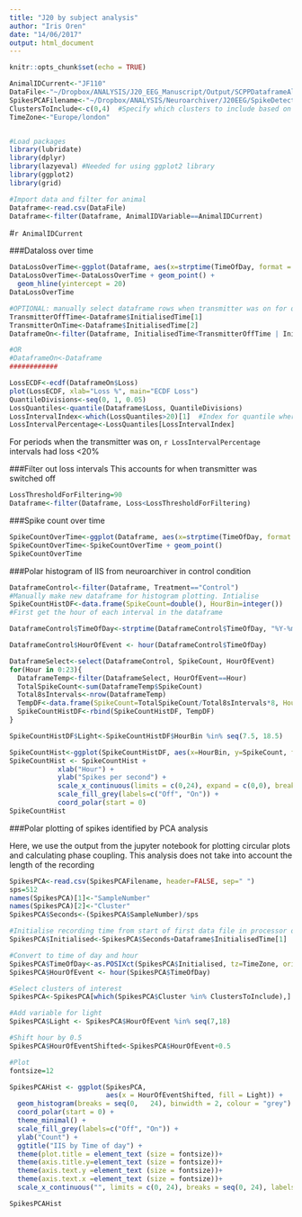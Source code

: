 ```yaml
---
title: "J20 by subject analysis"
author: "Iris Oren"
date: "14/06/2017"
output: html_document
---
```


```r
knitr::opts_chunk$set(echo = TRUE)
```

```r
AnimalIDCurrent<-"JF110"
DataFile<-"~/Dropbox/ANALYSIS/J20_EEG_Manuscript/Output/SCPPDataframeAll.csv" #Ouput of J20_EEG_Manuscript.Rmd
SpikesPCAFilename<-"~/Dropbox/ANALYSIS/Neuroarchiver/J20EEG/SpikeDetectionMatthias/JF110/DataJF110/E6_detected_spikes_clustered.txt"
ClustersToInclude<-c(0,4)  #Specify which clusters to include based on jupyter notebook classifiy_spikes_and_saveCalcClusters.ipynb
TimeZone<-"Europe/london"


#Load packages
library(lubridate)
library(dplyr)
library(lazyeval) #Needed for using ggplot2 library
library(ggplot2)
library(grid)

#Import data and filter for animal
Dataframe<-read.csv(DataFile)
Dataframe<-filter(Dataframe, AnimalIDVariable==AnimalIDCurrent)
```

#`r AnimalIDCurrent`

###Dataloss over time
```r
DataLossOverTime<-ggplot(Dataframe, aes(x=strptime(TimeOfDay, format = "%Y-%m-%d %H:%M:%S"), y=Loss)) + xlab("Date") + ylab("Loss")
DataLossOverTime<-DataLossOverTime + geom_point() +
  geom_hline(yintercept = 20)
DataLossOverTime
```
```r
#OPTIONAL: manually select dataframe rows when transmitter was on for quantifying the loss of the transmitter. This is determined from the Loss vs Time plot
TransmitterOffTime<-Dataframe$InitialisedTime[1]
TransmitterOnTime<-Dataframe$InitialisedTime[2]
DataframeOn<-filter(Dataframe, InitialisedTime<TransmitterOffTime | InitialisedTime>TransmitterOnTime)

#OR
#DataframeOn<-Dataframe
############

LossECDF<-ecdf(DataframeOn$Loss)
plot(LossECDF, xlab="Loss %", main="ECDF Loss")
QuantileDivisions<-seq(0, 1, 0.05)
LossQuantiles<-quantile(Dataframe$Loss, QuantileDivisions)
LossIntervalIndex<-which(LossQuantiles>20)[1]  #Index for quantile where loss exceeds 20%
LossIntervalPercentage<-LossQuantiles[LossIntervalIndex]

```

For periods when the transmitter was on, `r LossIntervalPercentage` intervals had loss <20%


###Filter out loss intervals
This accounts for when transmitter was switched off
```r
LossThresholdForFiltering=90
Dataframe<-filter(Dataframe, Loss<LossThresholdForFiltering)
```

###Spike count over time

```r
SpikeCountOverTime<-ggplot(Dataframe, aes(x=strptime(TimeOfDay, format = "%Y-%m-%d %H:%M:%S"), y=SpikeCount, colour=Treatment)) + xlab("Date") + ylab("Spikes/8s")
SpikeCountOverTime<-SpikeCountOverTime + geom_point()
SpikeCountOverTime
```

###Polar histogram of IIS from neuroarchiver in control condition
```r
DataframeControl<-filter(Dataframe, Treatment=="Control")
#Manually make new dataframe for histogram plotting. Intialise
SpikeCountHistDF<-data.frame(SpikeCount=double(), HourBin=integer())
#First get the hour of each interval in the dataframe

DataframeControl$TimeOfDay<-strptime(DataframeControl$TimeOfDay, "%Y-%m-%d %H:%M:%S")

DataframeControl$HourOfEvent <- hour(DataframeControl$TimeOfDay)

DataframeSelect<-select(DataframeControl, SpikeCount, HourOfEvent)
for(Hour in 0:23){
  DataframeTemp<-filter(DataframeSelect, HourOfEvent==Hour)
  TotalSpikeCount<-sum(DataframeTemp$SpikeCount)
  Total8sIntervals<-nrow(DataframeTemp)
  TempDF<-data.frame(SpikeCount=TotalSpikeCount/Total8sIntervals*8, HourBin=Hour+0.5)
  SpikeCountHistDF<-rbind(SpikeCountHistDF, TempDF)
}

SpikeCountHistDF$Light<-SpikeCountHistDF$HourBin %in% seq(7.5, 18.5)

SpikeCountHist<-ggplot(SpikeCountHistDF, aes(x=HourBin, y=SpikeCount, fill=Light)) + geom_bar(stat = "identity")
SpikeCountHist <- SpikeCountHist +
            xlab("Hour") +
            ylab("Spikes per second") +
            scale_x_continuous(limits = c(0,24), expand = c(0,0), breaks = seq(0, 23, 2)) +
            scale_fill_grey(labels=c("Off", "On")) +
            coord_polar(start = 0) 
SpikeCountHist
```

###Polar plotting of spikes identified by PCA analysis

Here, we use the output from the jupyter notebook for plotting circular plots and calculating phase coupling. This analysis does not take into account the length of the recording
```r
SpikesPCA<-read.csv(SpikesPCAFilename, header=FALSE, sep=" ")
sps=512
names(SpikesPCA)[1]<-"SampleNumber"
names(SpikesPCA)[2]<-"Cluster"
SpikesPCA$Seconds<-(SpikesPCA$SampleNumber)/sps

#Initialise recording time from start of first data file in processor output file
SpikesPCA$Initialised<-SpikesPCA$Seconds+Dataframe$InitialisedTime[1]

#Convert to time of day and hour
SpikesPCA$TimeOfDay<-as.POSIXct(SpikesPCA$Initialised, tz=TimeZone, origin="1970-01-01")
SpikesPCA$HourOfEvent <- hour(SpikesPCA$TimeOfDay)

#Select clusters of interest
SpikesPCA<-SpikesPCA[which(SpikesPCA$Cluster %in% ClustersToInclude),]

#Add variable for light
SpikesPCA$Light <- SpikesPCA$HourOfEvent %in% seq(7,18)

#Shift hour by 0.5
SpikesPCA$HourOfEventShifted<-SpikesPCA$HourOfEvent+0.5

#Plot
fontsize=12

SpikesPCAHist <- ggplot(SpikesPCA,
                        aes(x = HourOfEventShifted, fill = Light)) +
  geom_histogram(breaks = seq(0,   24), binwidth = 2, colour = "grey") + 
  coord_polar(start = 0) + 
  theme_minimal() + 
  scale_fill_grey(labels=c("Off", "On")) + 
  ylab("Count") + 
  ggtitle("IIS by Time of day") + 
  theme(plot.title = element_text (size = fontsize))+
  theme(axis.title.y=element_text (size = fontsize))+
  theme(axis.text.y =element_text (size = fontsize))+
  theme(axis.text.x =element_text (size = fontsize))+
  scale_x_continuous("", limits = c(0, 24), breaks = seq(0, 24), labels = seq(0,24))

SpikesPCAHist

```